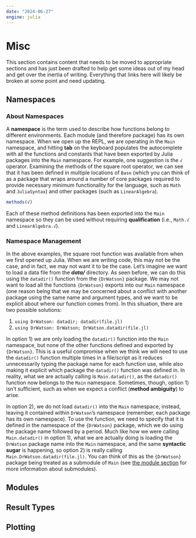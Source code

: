 ```yaml
---
date: "2024-06-27"
engine: julia
---
```


# Misc {.unnumbered}

::: {.callout-warning}

This section contains content that needs to be moved to appropriate sections and has just been drafted to help get some ideas out of my head and get over the inertia of writing.
Everything that links here will likely be broken at some point and need updating.

:::

## Namespaces
### About Namespaces

A **namespace** is the term used to describe how functions belong to different environments.
Each module (and therefore package) has its own namespace.
When we open up the REPL, we are operating in the `Main` namespace, and hitting **tab** on the keyboard populates the autocomplete with all the functions and constants that have been exported by Julia packages into the `Main` namespace.
For example, one suggestion is the `√` operator.
Examining the methods of the square root operator, we can see that it has been defined in multiple locations of `Base` (which you can think of as a package that wraps around a number of core packages required to provide necessary minimum functionality for the language, such as `Math` and `JuliaSyntax`) and other packages (such as `LinearAlgebra`).

```julia
methods(√)
```

Each of these method definitions has been exported into the `Main` namespace so they can be used without requiring **qualification** (i.e., `Math.√` and `LinearAlgebra.√`).

### Namespace Management

In the above examples, the square root function was available from when we first opened up Julia.
When we are writing code, this may not be the case, and in fact, we may not want it to be the case.
Let's imagine we want to load a data file from the ***data/*** directory.
As seen before, we can do this using the `datadir()` function from the `{DrWatson}` package.
We may not want to load all the functions `{DrWatson}` exports into our `Main` namespace (one reason being that we may be concerned about a conflict with another package using the same name and argument types, and we want to be explicit about where our function comes from).
In this situation, there are two possible solutions:

1. `using DrWatson: datadir; datadir(file.jl)`
2. `using DrWatson: DrWatson; DrWatson.datadir(file.jl)`

In option 1) we are only loading the `datadir()` function into the `Main` namespace, but none of the other functions defined and exported by `{DrWatson}`.
This is a useful compromise when we think we will need to use the `datadir()` function multiple times in a file/script as it reduces unnecessarily typing the package name for each function use, while also making it explicit which package the `datadir()` function was defined in.
In reality, what we are actually calling is `Main.datadir()`, as the `datadir()` function now belongs to the `Main` namespace.
Sometimes, though, option 1) isn't sufficient, such as when we expect a conflict (**method ambiguity**) to arise.

In option 2), we do not load `datadir()` into the `Main` namespace, instead, leaving it contained within `DrWatson`'s namespace (remember, each package has its own namespace).
To use the function, we need to specify that it is defined in the namespace of the `{DrWatson}` package, which we do using the package name followed by a period.
Much like how we were calling `Main.datadir()` in option 1), what we are actually doing is loading the `DrWatson` package name into the `Main` namespace, and the same **syntactic sugar** is happening, so option 2) is really calling `Main.DrWatson.datadir(file.jl)`.
You can think of this as the `{DrWatson}` package being treated as a submodule of `Main` (see [the module section](./misc.qmd#modules) for more information about submodules).

## Modules

## Result Types

## Plotting
